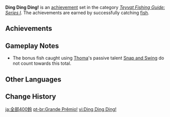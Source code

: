 {{Achievement Set Infobox
|primogems    = {{Achievement/Primogems|Ding Ding Ding!}}
|total        = {{Achievement/Total|Ding Ding Ding!}}
|category     = Teyvat Fishing Guide: Series I
}}
'''Ding Ding Ding!''' is an [[achievement]] set in the category ''[[Teyvat Fishing Guide: Series I]]''. The achievements are earned by successfully catching [[Fishing|fish]].

==Achievements==
{{Achievements by Category Table|Ding Ding Ding!}}

==Gameplay Notes==
*The bonus fish caught using [[Thoma]]'s passive talent [[Snap and Swing]] do not count towards this total.
<!--
==Trivia==
-->

==Other Languages==
{{Other Languages
|en      = Ding Ding Ding!
|zhs     = 通通400铃
|zhs_rm  = Tōngtōng Sìbǎi Líng
|zht     = 通通400鈴
|zht_rm  = Tōngtōng Sìbǎi Líng
|zh_tl   = Everything 400 Bells
|ja      = 全部400鈴
|ja_rm   = Zenbu Yonhyaku-rei{{Assumed}}
|ja_tl   = All 400 Bells
|zhja_note = This is a reference to the game {{w|Animal Crossing: New Horizons}}, where one of the most common fish, the [https://nookipedia.com/wiki/Black_Bass Black Bass,] sells for 400 [https://nookipedia.com/wiki/Bell Bells.]
|ko      = 400회 울리는 릴 방울
|ko_rm   = Sabaek-Hoe Ullineun Ril Bang'ul
|ko_tl   = 400-times Ringing Reel Bell
|es      = Premio gordo
|es_tl   = Big Prize
|fr      = Bingo !
|fr_tl   = Bingo!
|ru      = Джекпот
|ru_tl   = Jackpot
|th      = แจ็คพอตแตก
|th_rm   = Chaek Phot Taek
|th_tl   = 
|vi      = Ding Ding Ding!
|de      = Kling, Glöckchen, Klingelingeling
|de_tl   = Ring, Little Bell, Ringalingaling
|de_note = The start of a German Christmas song.
|id      = Ribuan Lemparan Kail
|id_tl   = One Thousand Throwed Baits
|pt      = Grande Prêmio!
|pt_tl   = 
|tr      = Duydun Zilin Sesini!
|tr_tl   = You Heard the Bell's Ring!
|it      = Ding ding ding!
}}

==Change History==
{{Change History|2.1}}
<!--
==References==
{{Reflist}}
-->

[[ja:全部400鈴]]
[[pt-br:Grande Prêmio!]]
[[vi:Ding Ding Ding!]]